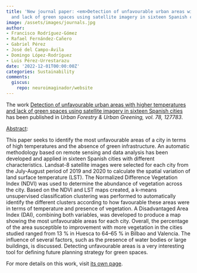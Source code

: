 ```yaml
---
title: 'New journal paper: <em>Detection of unfavourable urban areas with higher temperatures
  and lack of green spaces using satellite imagery in sixteen Spanish cities</em>'
image: /assets/images/journals.jpg
author:
- Francisco Rodríguez-Gómez
- Rafael Fernández-Cañero
- Gabriel Pérez
- José del Campo-Ávila
- Domingo López-Rodríguez
- Luis Pérez-Urrestarazu
date: '2022-12-01T00:00:00Z'
categories: Sustainability
comments:
  giscus:
    repo: neuroimaginador/website
---
```


The work <u>Detection of unfavourable urban areas with higher temperatures and lack of green spaces using satellite imagery in sixteen Spanish cities</u> has been published in <em><em>Urban Forestry &amp; Urban Greening</em>, vol. 78, 127783</em>.

<u>Abstract</u>:



This paper seeks to identify the most unfavourable areas of a city in terms of high temperatures and the absence of green infrastructure. An automatic methodology based on remote sensing and data analysis has been developed and applied in sixteen Spanish cities with different characteristics. Landsat-8 satellite images were selected for each city from the July-August period of 2019 and 2020 to calculate the spatial variation of land surface temperature (LST). The Normalized Difference Vegetation Index (NDVI) was used to determine the abundance of vegetation across the city. Based on the NDVI and LST maps created, a k-means unsupervised classification clustering was performed to automatically identify the different clusters according to how favourable these areas were in terms of temperature and presence of vegetation. A Disadvantaged Area Index (DAI), combining both variables, was developed to produce a map showing the most unfavourable areas for each city. Overall, the percentage of the area susceptible to improvement with more vegetation in the cities studied ranged from 13 % in Huesca to 64–65 % in Bilbao and Valencia. The influence of several factors, such as the presence of water bodies or large buildings, is discussed. Detecting unfavourable areas is a very interesting tool for defining future planning strategy for green spaces.




For more details on this work, visit <a href='/publications/journals/2022-ufug'>its own page</a>.
